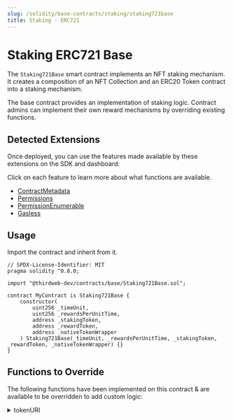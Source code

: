 ```yaml
---
slug: /solidity/base-contracts/staking/staking721base
title: Staking - ERC721
---
```



# Staking ERC721 Base

The `Staking721Base` smart contract implements an NFT staking mechanism. It creates a composition of an NFT Collection and an ERC20 Token contract into a staking mechanism.

The base contract provides an implementation of staking logic. Contract admins can implement their own reward mechanisms by overriding existing functions.

<ViewContractCodeButton
  link="https://github.com/thirdweb-dev/contracts/blob/main/contracts/base/Staking721Base.sol"
  name="Staking721Base"
/>

## Detected Extensions

Once deployed, you can use the features made available by these extensions on the SDK and dashboard:

Click on each feature to learn more about what functions are available.

- [ContractMetadata](solidity/extensions/contractmetadata)
- [Permissions](solidity/extensions/permissions)
- [PermissionEnumerable](solidity/extensions/permissionsenumerable)
- [Gasless](solidity/extensions/gasless)

## Usage

Import the contract and inherit from it.

```solidity
// SPDX-License-Identifier: MIT
pragma solidity ^0.8.0;

import "@thirdweb-dev/contracts/base/Staking721Base.sol";

contract MyContract is Staking721Base {
    constructor(
        uint256 _timeUnit,
        uint256 _rewardsPerUnitTime,
        address _stakingToken,
        address _rewardToken,
        address _nativeTokenWrapper
    ) Staking721Base(_timeUnit, _rewardsPerUnitTime, _stakingToken, _rewardToken, _nativeTokenWrapper) {}
}
```

## Functions to Override

The following functions have been implemented on this contract & are available to be overridden to add custom logic:

<details>
<summary>tokenURI</summary>
<div>

```solidity
    /**
     *  @dev    Mint ERC20 rewards to the staker. Must override.
     *
     *  @param _staker    Address for which to calculated rewards.
     *  @param _rewards   Amount of tokens to be given out as reward.
     *
     */
    function _mintRewards(address _staker, uint256 _rewards) internal virtual override {
        // Mint or transfer reward-tokens here.
        // e.g.
        //
        // IERC20(rewardToken).transfer(_staker, _rewards);
        //
        // OR
        //
        // Use a mintable ERC20, such as thirdweb's `TokenERC20.sol`
        //
        // TokenERC20(rewardToken).mintTo(_staker, _rewards);
        // note: The staking contract should have minter role to mint tokens.
    }
```

</div>
</details>